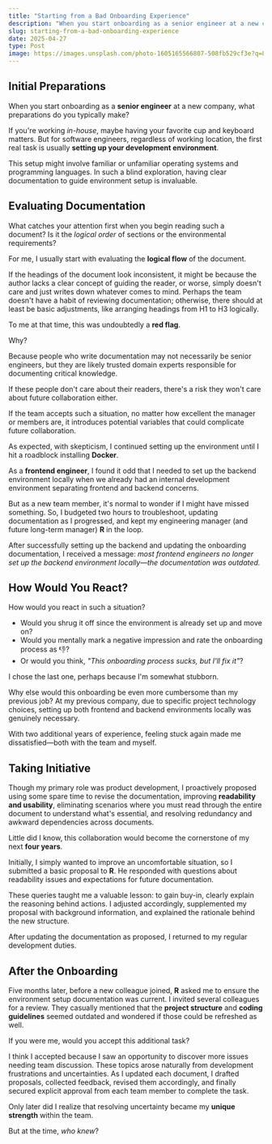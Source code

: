 ```yaml
---
title: "Starting from a Bad Onboarding Experience"
description: "When you start onboarding as a senior engineer at a new company, what preparations do you typically make?"
slug: starting-from-a-bad-onboarding-experience
date: 2025-04-27
type: Post
image: https://images.unsplash.com/photo-1605165566807-508fb529cf3e?q=80&w=1470&auto=format&fit=crop&ixlib=rb-4.1.0&ixid=M3wxMjA3fDB8MHxwaG90by1wYWdlfHx8fGVufDB8fHx8fA%3D%3D
---
```


## Initial Preparations

When you start onboarding as a **senior engineer** at a new company, what preparations do you typically make?

If you're working *in-house*, maybe having your favorite cup and keyboard matters. But for software engineers, regardless of working location, the first real task is usually **setting up your development environment**.

This setup might involve familiar or unfamiliar operating systems and programming languages. In such a blind exploration, having clear documentation to guide environment setup is invaluable.

## Evaluating Documentation

What catches your attention first when you begin reading such a document? Is it the *logical order* of sections or the environmental requirements?

For me, I usually start with evaluating the **logical flow** of the document.

If the headings of the document look inconsistent, it might be because the author lacks a clear concept of guiding the reader, or worse, simply doesn't care and just writes down whatever comes to mind. Perhaps the team doesn't have a habit of reviewing documentation; otherwise, there should at least be basic adjustments, like arranging headings from H1 to H3 logically.

To me at that time, this was undoubtedly a **red flag**.

<Spacer />
Why? 

Because people who write documentation may not necessarily be senior engineers, but they are likely trusted domain experts responsible for documenting critical knowledge. 

If these people don't care about their readers, there's a risk they won't care about future collaboration either. 

If the team accepts such a situation, no matter how excellent the manager or members are, it introduces potential variables that could complicate future collaboration.

<Spacer />

As expected, with skepticism, I continued setting up the environment until I hit a roadblock installing **Docker**.

<Spacer />

As a **frontend engineer**, I found it odd that I needed to set up the backend environment locally when we already had an internal development environment separating frontend and backend concerns. 

But as a new team member, it's normal to wonder if I might have missed something. So, I budgeted two hours to troubleshoot, updating documentation as I progressed, and kept my engineering manager (and future long-term manager) **R** in the loop. 

After successfully setting up the backend and updating the onboarding documentation, I received a message: *most frontend engineers no longer set up the backend environment locally—the documentation was outdated.*

## How Would You React?

How would you react in such a situation?
- Would you shrug it off since the environment is already set up and move on?
- Would you mentally mark a negative impression and rate the onboarding process as 👎?
- Or would you think, *"This onboarding process sucks, but I'll fix it"*?

I chose the last one, perhaps because I'm somewhat stubborn. 

Why else would this onboarding be even more cumbersome than my previous job? At my previous company, due to specific project technology choices, setting up both frontend and backend environments locally was genuinely necessary. 

With two additional years of experience, feeling stuck again made me dissatisfied—both with the team and myself.

## Taking Initiative

Though my primary role was product development, I proactively proposed using some spare time to revise the documentation, improving **readability and usability**, eliminating scenarios where you must read through the entire document to understand what's essential, and resolving redundancy and awkward dependencies across documents.

Little did I know, this collaboration would become the cornerstone of my next **four years**.

Initially, I simply wanted to improve an uncomfortable situation, so I submitted a basic proposal to **R**. He responded with questions about readability issues and expectations for future documentation. 

These queries taught me a valuable lesson: to gain buy-in, clearly explain the reasoning behind actions. I adjusted accordingly, supplemented my proposal with background information, and explained the rationale behind the new structure.

After updating the documentation as proposed, I returned to my regular development duties.

## After the Onboarding

Five months later, before a new colleague joined, **R** asked me to ensure the environment setup documentation was current. I invited several colleagues for a review. They casually mentioned that the **project structure** and **coding guidelines** seemed outdated and wondered if those could be refreshed as well.

If you were me, would you accept this additional task?

I think I accepted because I saw an opportunity to discover more issues needing team discussion. These topics arose naturally from development frustrations and uncertainties. As I updated each document, I drafted proposals, collected feedback, revised them accordingly, and finally secured explicit approval from each team member to complete the task.

<Spacer />

Only later did I realize that resolving uncertainty became my **unique strength** within the team.

But at the time, *who knew*?